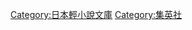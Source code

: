{{Catnav|頁面分類|人类社会|媒体|各國媒體|各國出版社|集英社}}
{{Catnav|頁面分類|…|類型|小說類型|輕小說|輕小說文庫|日本輕小說文庫}}
{{Catnav|頁面分類|…|各國小說|日本小說|日本輕小說|日本輕小說文庫}}

{{catmore}}

{{DEFAULTSORT:Cobalt Bunko}}
[[Category:日本輕小說文庫|Category:日本輕小說文庫]]
[[Category:集英社|Category:集英社]]